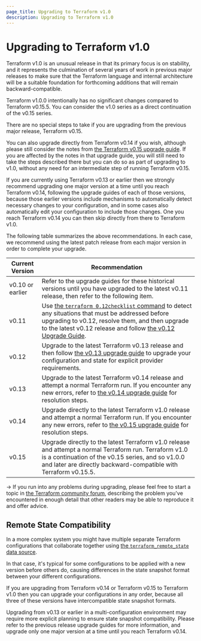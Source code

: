 ```yaml
---
page_title: Upgrading to Terraform v1.0
description: Upgrading to Terraform v1.0
---
```


# Upgrading to Terraform v1.0

Terraform v1.0 is an unusual release in that its primary focus is on stability,
and it represents the culmination of several years of work in previous major
releases to make sure that the Terraform language and internal architecture
will be a suitable foundation for forthcoming additions that will remain
backward-compatible.

Terraform v1.0.0 intentionally has no significant changes compared to Terraform
v0.15.5. You can consider the v1.0 series as a direct continuation of the v0.15
series.

There are no special steps to take if you are upgrading from the previous
major release, Terraform v0.15.

You can also upgrade directly from Terraform v0.14 if you wish, although please
still consider the notes from [the Terraform v0.15 upgrade guide](/language/upgrade-guides/0-15).
If you are affected by the notes in that upgrade guide, you will still need to
take the steps described there but you can do so as part of upgrading to v1.0,
without any need for an intermediate step of running Terraform v0.15.

If you are currently using Terraform v0.13 or earlier then we strongly
recommend upgrading one major version at a time until you reach Terraform v0.14,
following the upgrade guides of each of those versions, because those earlier
versions include mechanisms to automatically detect necessary changes to your
configuration, and in some cases also automatically edit your configuration
to include those changes. One you reach Terraform v0.14 you can then skip
directly from there to Terraform v1.0.

The following table summarizes the above recommendations. In each case, we
recommend using the latest patch release from each major version in order to
complete your upgrade.

| Current Version  | Recommendation                                                                                                                                                                                                                                                                                              |
| ---------------- | ----------------------------------------------------------------------------------------------------------------------------------------------------------------------------------------------------------------------------------------------------------------------------------------------------------- |
| v0.10 or earlier | Refer to the upgrade guides for these historical versions until you have upgraded to the latest v0.11 release, then refer to the following item.                                                                                                                                                            |
| v0.11            | Use [the `terraform 0.12checklist` command](/language/upgrade-guides/0-12#pre-upgrade-checklist) to detect any situations that must be addressed before upgrading to v0.12, resolve them, and then upgrade to the latest v0.12 release and follow [the v0.12 Upgrade Guide](/language/upgrade-guides/0-12). |
| v0.12            | Upgrade to the latest Terraform v0.13 release and then follow [the v0.13 upgrade guide](/language/upgrade-guides/0-13) to upgrade your configuration and state for explicit provider requirements.                                                                                                          |
| v0.13            | Upgrade to the latest Terraform v0.14 release and attempt a normal Terraform run. If you encounter any new errors, refer to [the v0.14 upgrade guide](/language/upgrade-guides/0-14) for resolution steps.                                                                                                  |
| v0.14            | Upgrade directly to the latest Terraform v1.0 release and attempt a normal Terraform run. If you encounter any new errors, refer to [the v0.15 upgrade guide](/language/upgrade-guides/0-15) for resolution steps.                                                                                          |
| v0.15            | Upgrade directly to the latest Terraform v1.0 release and attempt a normal Terraform run. Terraform v1.0 is a continuation of the v0.15 series, and so v1.0.0 and later are directly backward-compatible with Terraform v0.15.5.                                                                            |

-> If you run into any problems during upgrading, please feel free to start a
topic in [the Terraform community forum](https://discuss.hashicorp.com/c/terraform-core),
describing the problem you've encountered in enough detail that other readers
may be able to reproduce it and offer advice.

## Remote State Compatibility

In a more complex system you might have multiple separate Terraform
configurations that collaborate together using
[the `terraform_remote_state` data source](/language/state/remote-state-data).

In that case, it's typical for some configurations to be applied with a new
version before others do, causing differences in the state snapshot format
between your different configurations.

If you are upgrading from Terraform v0.14 or Terraform v0.15 to Terraform v1.0
then you can upgrade your configurations in any order, because all three of
these versions have intercompatible state snapshot formats.

Upgrading from v0.13 or earlier in a multi-configuration environment may
require more explicit planning to ensure state snapshot compatibility. Please
refer to the previous release upgrade guides for more information, and upgrade
only one major version at a time until you reach Terraform v0.14.
